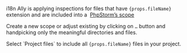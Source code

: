 <p>i18n Ally is applying inspections for files that have <code>{props.fileName}</code> extension and are included into a&nbsp;
    <a href="https://www.jetbrains.com/help/phpstorm/settings-scopes.html#d55e18f7)">PhpStorm’s scope</a>
</p>


Create a new scope or adjust existing by clicking on `…` button and handpicking only the meaningful directories and files.

<p>
Select `Project files` to include all <code>{props.fileName}</code> files in your project.
</p>